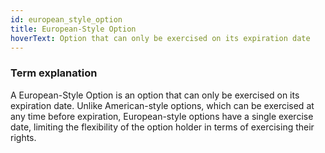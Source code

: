 ```yaml
---
id: european_style_option
title: European-Style Option
hoverText: Option that can only be exercised on its expiration date
---
```


### Term explanation

A European-Style Option is an option that can only be exercised on its expiration date. Unlike American-style options, which can be exercised at any time before expiration, European-style options have a single exercise date, limiting the flexibility of the option holder in terms of exercising their rights.

